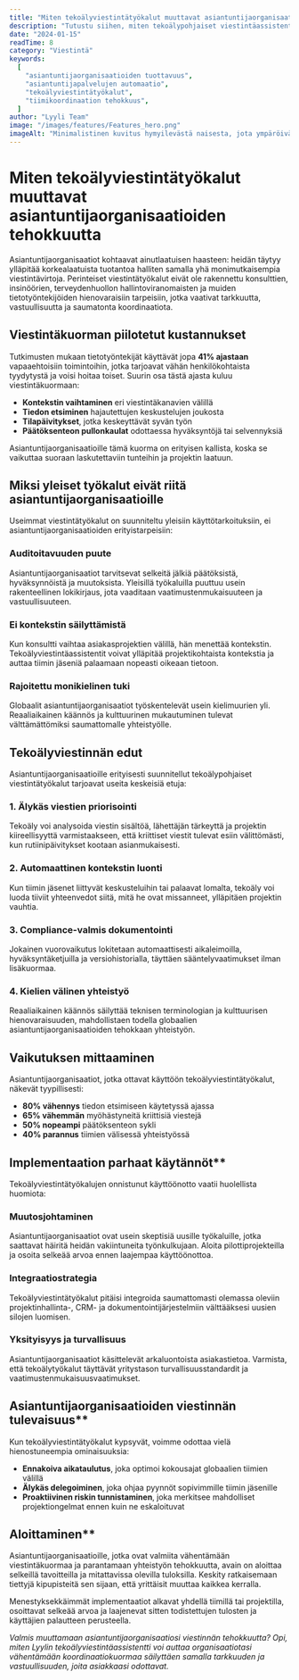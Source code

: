 ```yaml
---
title: "Miten tekoälyviestintätyökalut muuttavat asiantuntijaorganisaatioiden tehokkuutta"
description: "Tutustu siihen, miten tekoälypohjaiset viestintäassistentit auttavat asiantuntijaorganisaatioita vähentämään koordinaatiokuormaa ja parantamaan päätöksenteon nopeutta."
date: "2024-01-15"
readTime: 8
category: "Viestintä"
keywords:
  [
    "asiantuntijaorganisaatioiden tuottavuus",
    "asiantuntijapalvelujen automaatio",
    "tekoälyviestintätyökalut",
    "tiimikoordinaation tehokkuus",
  ]
author: "Lyyli Team"
image: "/images/features/Features_hero.png"
imageAlt: "Minimalistinen kuvitus hymyilevästä naisesta, jota ympäröivät digitaaliset viestintäikoneet, mukaan lukien Slack, LinkedIn, sähköposti ja verkkoselain -symbolit, jotka edustavat modernia työpaikan viestintätyökaluja"
---
```


# Miten tekoälyviestintätyökalut muuttavat asiantuntijaorganisaatioiden tehokkuutta

Asiantuntijaorganisaatiot kohtaavat ainutlaatuisen haasteen: heidän täytyy ylläpitää korkealaatuista tuotantoa halliten samalla yhä monimutkaisempia viestintävirtoja. Perinteiset viestintätyökalut eivät ole rakennettu konsulttien, insinöörien, terveydenhuollon hallintoviranomaisten ja muiden tietotyöntekijöiden hienovaraisiin tarpeisiin, jotka vaativat tarkkuutta, vastuullisuutta ja saumatonta koordinaatiota.


## Viestintäkuorman piilotetut kustannukset

Tutkimusten mukaan tietotyöntekijät käyttävät jopa **41% ajastaan** vapaaehtoisiin toimintoihin, jotka tarjoavat vähän henkilökohtaista tyydytystä ja voisi hoitaa toiset. Suurin osa tästä ajasta kuluu viestintäkuormaan:

- **Kontekstin vaihtaminen** eri viestintäkanavien välillä
- **Tiedon etsiminen** hajautettujen keskustelujen joukosta
- **Tilapäivitykset**, jotka keskeyttävät syvän työn
- **Päätöksenteon pullonkaulat** odottaessa hyväksyntöjä tai selvennyksiä

Asiantuntijaorganisaatioille tämä kuorma on erityisen kallista, koska se vaikuttaa suoraan laskutettaviin tunteihin ja projektin laatuun.


## Miksi yleiset työkalut eivät riitä asiantuntijaorganisaatioille

Useimmat viestintätyökalut on suunniteltu yleisiin käyttötarkoituksiin, ei asiantuntijaorganisaatioiden erityistarpeisiin:

### **Auditoitavuuden puute**

Asiantuntijaorganisaatiot tarvitsevat selkeitä jälkiä päätöksistä, hyväksynnöistä ja muutoksista. Yleisillä työkaluilla puuttuu usein rakenteellinen lokikirjaus, jota vaaditaan vaatimustenmukaisuuteen ja vastuullisuuteen.

### **Ei kontekstin säilyttämistä**

Kun konsultti vaihtaa asiakasprojektien välillä, hän menettää kontekstin. Tekoälyviestintäassistentit voivat ylläpitää projektikohtaista kontekstia ja auttaa tiimin jäseniä palaamaan nopeasti oikeaan tietoon.

### **Rajoitettu monikielinen tuki**

Globaalit asiantuntijaorganisaatiot työskentelevät usein kielimuurien yli. Reaaliaikainen käännös ja kulttuurinen mukautuminen tulevat välttämättömiksi saumattomalle yhteistyölle.


## Tekoälyviestinnän edut

Asiantuntijaorganisaatioille erityisesti suunnitellut tekoälypohjaiset viestintätyökalut tarjoavat useita keskeisiä etuja:

### **1. Älykäs viestien priorisointi**

Tekoäly voi analysoida viestin sisältöä, lähettäjän tärkeyttä ja projektin kiireellisyyttä varmistaakseen, että kriittiset viestit tulevat esiin välittömästi, kun rutiinipäivitykset kootaan asianmukaisesti.

### **2. Automaattinen kontekstin luonti**

Kun tiimin jäsenet liittyvät keskusteluihin tai palaavat lomalta, tekoäly voi luoda tiiviit yhteenvedot siitä, mitä he ovat missanneet, ylläpitäen projektin vauhtia.

### **3. Compliance-valmis dokumentointi**

Jokainen vuorovaikutus lokitetaan automaattisesti aikaleimoilla, hyväksyntäketjuilla ja versiohistorialla, täyttäen sääntelyvaatimukset ilman lisäkuormaa.

### **4. Kielien välinen yhteistyö**

Reaaliaikainen käännös säilyttää teknisen terminologian ja kulttuurisen hienovaraisuuden, mahdollistaen todella globaalien asiantuntijaorganisaatioiden tehokkaan yhteistyön.


## Vaikutuksen mittaaminen

Asiantuntijaorganisaatiot, jotka ottavat käyttöön tekoälyviestintätyökalut, näkevät tyypillisesti:

- **80% vähennys** tiedon etsimiseen käytetyssä ajassa
- **65% vähemmän** myöhästyneitä kriittisiä viestejä
- **50% nopeampi** päätöksenteon sykli
- **40% parannus** tiimien välisessä yhteistyössä


## Implementaation parhaat käytännöt**

Tekoälyviestintätyökalujen onnistunut käyttöönotto vaatii huolellista huomiota:

### **Muutosjohtaminen**

Asiantuntijaorganisaatiot ovat usein skeptisiä uusille työkaluille, jotka saattavat häiritä heidän vakiintuneita työnkulkujaan. Aloita pilottiprojekteilla ja osoita selkeää arvoa ennen laajempaa käyttöönottoa.

### **Integraatiostrategia**

Tekoälyviestintätyökalut pitäisi integroida saumattomasti olemassa oleviin projektinhallinta-, CRM- ja dokumentointijärjestelmiin välttääksesi uusien silojen luomisen.

### **Yksityisyys ja turvallisuus**

Asiantuntijaorganisaatiot käsittelevät arkaluontoista asiakastietoa. Varmista, että tekoälytyökalut täyttävät yritystason turvallisuusstandardit ja vaatimustenmukaisuusvaatimukset.


## Asiantuntijaorganisaatioiden viestinnän tulevaisuus**

Kun tekoälyviestintätyökalut kypsyvät, voimme odottaa vielä hienostuneempia ominaisuuksia:

- **Ennakoiva aikataulutus**, joka optimoi kokousajat globaalien tiimien välillä
- **Älykäs delegoiminen**, joka ohjaa pyynnöt sopivimmille tiimin jäsenille
- **Proaktiivinen riskin tunnistaminen**, joka merkitsee mahdolliset projektiongelmat ennen kuin ne eskaloituvat


## Aloittaminen**

Asiantuntijaorganisaatioille, jotka ovat valmiita vähentämään viestintäkuormaa ja parantamaan yhteistyön tehokkuutta, avain on aloittaa selkeillä tavoitteilla ja mitattavissa olevilla tuloksilla. Keskity ratkaisemaan tiettyjä kipupisteitä sen sijaan, että yrittäisit muuttaa kaikkea kerralla.

Menestyksekkäimmät implementaatiot alkavat yhdellä tiimillä tai projektilla, osoittavat selkeää arvoa ja laajenevat sitten todistettujen tulosten ja käyttäjien palautteen perusteella.


*Valmis muuttamaan asiantuntijaorganisaatiosi viestinnän tehokkuutta? Opi, miten Lyylin tekoälyviestintäassistentti voi auttaa organisaatiotasi vähentämään koordinaatiokuormaa säilyttäen samalla tarkkuuden ja vastuullisuuden, joita asiakkaasi odottavat.*
